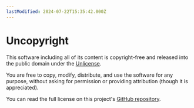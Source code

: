 ```yaml
---
lastModified: 2024-07-22T15:35:42.000Z
---
```


# Uncopyright

This software including all of its content is copyright-free and released into the public domain under the [Unlicense](https://unlicense.org/).

You are free to copy, modify, distribute, and use the software for any purpose, without asking for permission or providing attribution (though it is appreciated).

You can read the full license on this project's [GitHub repository](https://github.com/zanewebhq/zaneweb/blob/master/LICENSE).



